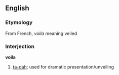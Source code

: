 ==English==

===Etymology===
From French, ''voila'' meaning veiled

===Interjection===
'''voila'''
#[[ta-dah]]; used for dramatic presentation/unveiling